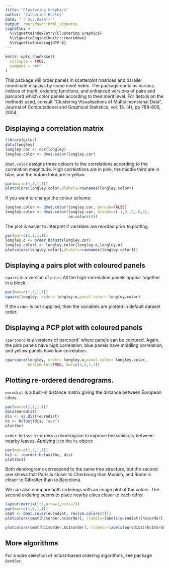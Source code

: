 ```yaml
---
title: "Clustering Graphics"
author: "Catherine Hurley"
date: "`r Sys.Date()`"
output: rmarkdown::html_vignette
vignette: >
  %\VignetteIndexEntry{Clustering Graphics}
  %\VignetteEngine{knitr::rmarkdown}
  %\VignetteEncoding{UTF-8}
---
```


```r
knitr::opts_chunk$set(
  collapse = TRUE,
  comment = "#>"
)
```

This package will order panels in scatterplot matrices and parallel coordinate
 displays by some merit index. The package contains various indices of merit,
 ordering functions, and enhanced versions of pairs and parcoord which
 color panels according to their merit level.
 For details on the methods used, consult "Clustering Visualisations of Multidimensional 
Data", Journal of Computational and Graphical Statistics,
vol. 13, (4), pp 788-806, 2004. 



## Displaying a correlation matrix

```r
library(gclus)
data(longley)
longley.cor <- cor(longley)
longley.color <- dmat.color(longley.cor)
```

 `dmat.color` assigns three colours to the correlations according to the correlation
 magnitude. High correlations are in pink, the middle third are in blue, and the
 botom third are in yellow.
 
```r
par(mar=c(1,1,1,1))
plotcolors(longley.color,dlabels=rownames(longley.color))
```

If you want to change the colour scheme:

```r
longley.color <- dmat.color(longley.cor, byrank=FALSE)
longley.color <- dmat.color(longley.cor, breaks=c(-1,0,.5,.8,1), 
                            cm.colors(4))
```


The plot is easier to interpret if variables are reorded prior to plotting.

```r
par(mar=c(1,1,1,1))
longley.o <- order.hclust(longley.cor)
longley.color1 <- longley.color[longley.o,longley.o]
plotcolors(longley.color1,dlabels=rownames(longley.color1))
```


## Displaying a pairs plot with coloured panels

`cpairs` is a version of `pairs` All the high-correlation panels appear
together in a block.

```r
par(mar=c(1,1,1,1))
cpairs(longley, order= longley.o,panel.color= longley.color)
```

If the `order` is not supplied, then the variables are plotted in default dataset order.

## Displaying a PCP plot with coloured panels

`cparcoord` is a versions of ` `parcoord`
where panels can be coloured. Again, the pink panels have high correlation,
blue panels have middling correlation, and yellow panels have low correlation.

```r
cparcoord(longley, order= longley.o,panel.color= longley.color, 
          horizontal=TRUE, mar=c(2,4,1,1))
```


## Plotting re-ordered dendrograms.


`eurodist` is a built-in distance matrix giving the distance between European cities.

```r
par(mar=c(1,1,1,1))
data(eurodist)
dis <- as.dist(eurodist)
hc <- hclust(dis, "ave")
plot(hc)
```

`order.hclust` re-orders a dendrogram to improve the similarity between
nearby leaves.
Applying it to the `hc` object:

```r
par(mar=c(1,1,1,1))
hc1 <- reorder.hclust(hc, dis)
plot(hc1)
```


Both dendrograms correspond to the same tree structure,
but the second one shows that
Paris is closer to Cherbourg than Munich, and
Rome is closer to Gibralter than to Barcelona.


We can also compare both orderings with an
image plot of the colors.
The second ordering seems to place nearby cities
closer to each other.


```r

layout(matrix(1:2,nrow=1,ncol=2))
par(mar=c(1,6,1,1))
cmat <- dmat.color(eurodist, rev(cm.colors(5)))
plotcolors(cmat[hc$order,hc$order], rlabels=labels(eurodist)[hc$order])

plotcolors(cmat[hc1$order,hc1$order], rlabels=labels(eurodist)[hc1$order])

```

## More algorithms

For a wide selection of hclust-based ordering algorithms, see package `DendSer`.

